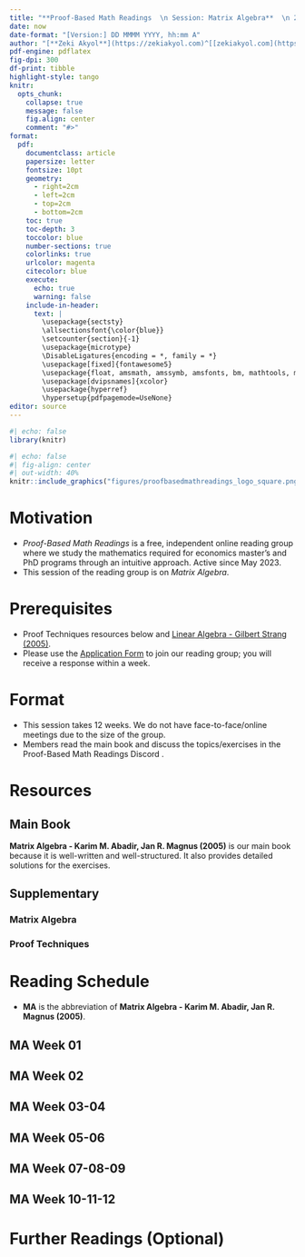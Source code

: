 ---
title: "**Proof-Based Math Readings  \n Session: Matrix Algebra**  \n 2023 Fall"
date: now
date-format: "[Version:] DD MMMM YYYY, hh:mm A"
author: "[**Zeki Akyol**](https://zekiakyol.com)^[[zekiakyol.com](https://zekiakyol.com)]  \n Department of Economics  \n Istanbul Technical University  \n [Click here for the most recent versions of the syllabuses](https://github.com/zekiakyol/proof-based-math-readings)"
pdf-engine: pdflatex
fig-dpi: 300
df-print: tibble
highlight-style: tango
knitr:
  opts_chunk: 
    collapse: true
    message: false
    fig.align: center
    comment: "#>"
format:
  pdf: 
    documentclass: article
    papersize: letter
    fontsize: 10pt
    geometry: 
      - right=2cm
      - left=2cm
      - top=2cm
      - bottom=2cm
    toc: true
    toc-depth: 3
    toccolor: blue
    number-sections: true
    colorlinks: true
    urlcolor: magenta
    citecolor: blue
    execute:
      echo: true
      warning: false
    include-in-header: 
      text: |
        \usepackage{sectsty}
        \allsectionsfont{\color{blue}}
        \setcounter{section}{-1}
        \usepackage{microtype}
        \DisableLigatures{encoding = *, family = *}
        \usepackage[fixed]{fontawesome5}
        \usepackage{float, amsmath, amssymb, amsfonts, bm, mathtools, mathastext}
        \usepackage[dvipsnames]{xcolor}
        \usepackage{hyperref}
        \hypersetup{pdfpagemode=UseNone}
editor: source
---

```{r}
#| echo: false
library(knitr)
```

```{r}
#| echo: false
#| fig-align: center
#| out-width: 40%
knitr::include_graphics("figures/proofbasedmathreadings_logo_square.png")
```

\newpage

# Motivation

- *Proof-Based Math Readings* is a free, independent online reading group where we study the mathematics required for economics master’s and PhD programs through an intuitive approach. Active since May 2023.
- This session of the reading group is on *Matrix Algebra*.

# Prerequisites

- Proof Techniques resources below and [\faYoutube Linear Algebra - Gilbert Strang (2005)](https://www.youtube.com/playlist?list=PLE7DDD91010BC51F8).
- Please use the [\faLink Application Form](https://docs.google.com/forms/d/e/1FAIpQLSf3OxwYuAwiDXMVTCQ_x3FTtKnHmRRkl_SXlpdfqTDty06PxQ/viewform) to join our reading group; you will receive a response within a week.

# Format

- This session takes 12 weeks. We do not have face-to-face/online meetings due to the size of the group.
- Members read the main book and discuss the topics/exercises in the Proof-Based Math Readings Discord \faDiscord.

# Resources

## Main Book

**Matrix Algebra - Karim M. Abadir, Jan R. Magnus (2005)** is our main book because it is well-written and well-structured. It also provides detailed solutions for the exercises.

\begin{itemize}
  \item[\faBook] Matrix Algebra - Karim M. Abadir, Jan R. Magnus (2005)
  \item[\faBook] \href{https://github.com/zekiakyol/compact-erratas/blob/main/MatrixAlgebra_KarimAbadirJanMagnus_Errata.pdf}{Matrix Algebra - Karim M. Abadir, Jan R. Magnus (2005, Errata)}
\end{itemize}

## Supplementary

### Matrix Algebra

\begin{itemize}
  \item[\faScroll] \href{https://www.sciencedirect.com/science/article/pii/S0304407624002070}{A Gentle Introduction to Matrix Calculus - Jan R. Magnus (2024)}
  \item[\faBook] \href{https://www.math.uwaterloo.ca/~hwolkowi/matrixcookbook.pdf}{The Matrix Cookbook - Kaare Brandt Petersen, Michael Syskind Pedersen (2012)}
  \item[\faBook] \href{https://media.pearsoncmg.com/ph/bp/bridgepages/bp_greene_bridgepage/Econometric_Analysis_8/Greene_Appendices.pdf}{Econometric Theory - William H. Greene (Appendix A, 8th Edition, 2020)}
  \item[\faCalculator] \href{https://www.matrixcalculus.org}{matrixcalculus.org}
\end{itemize}

### Proof Techniques

\begin{itemize}
  \item[\faBook] \href{https://richardhammack.github.io/BookOfProof/}{Book of Proof - Richard Hammack (3.3 Edition, 2022)}
  \item[\faYoutube] \href{https://www.youtube.com/@jeremy9959/playlists?view=50&sort=dd&shelf_id=5}{Book of Proof - Richard Hammack (3.3 Edition, 2022, Playlist by Jeremy Teitelbaum)}
  \item[\faYoutube] \href{https://www.youtube.com/playlist?list=PLVMgvCDIRy1x00m7Oo9XzEkDDACeEK_m-}{Book of Proof - Richard Hammack (3.3 Edition, 2022, Playlist by Michael Penn)}
\end{itemize}

\newpage

# Reading Schedule

- **MA** is the abbreviation of **Matrix Algebra - Karim M. Abadir, Jan R. Magnus (2005)**.
  
::: {.callout-tip icon=false}
## **\faBook MA \hfill Week 01 \faCalendar* **

\begin{itemize}
  \item[] Appendix A: Some mathematical tools
  \item[] Appendix B: Notation
  \item[] Chapter 1: Vectors
  \item[] Chapter 2: Matrices
\end{itemize}
:::

::: {.callout-tip icon=false}
## **\faBook MA \hfill Week 02 \faCalendar* **

\begin{itemize}
  \item[] Chapter 3: Vector spaces
  \item[] Chapter 4: Rank, inverse, and determinant
\end{itemize}
:::

::: {.callout-tip icon=false}
## **\faBook MA \hfill Week 03-04 \faCalendar* **

\begin{itemize}
  \item[] Chapter 5: Partitioned matrices
  \item[] Chapter 6: Systems of equations
\end{itemize}
:::

::: {.callout-tip icon=false}
## **\faBook MA \hfill Week 05-06 \faCalendar* **

\begin{itemize}
  \item[] Chapter 7: Eigenvalues, eigenvectors, and factorizations
  \item[] Chapter 8: Positive (semi)definite and idempotent matrices
  \item[] Chapter 9: Matrix functions
\end{itemize}
:::

::: {.callout-tip icon=false}
## **\faBook MA \hfill Week 07-08-09 \faCalendar* **

\begin{itemize}
  \item[] Chapter 10: Kronecker product, vec-operator, and Moore-Penrose inverse
  \item[] Chapter 11: Patterned matrices: commutation- and duplication matrix
\end{itemize}
:::

::: {.callout-tip icon=false}
## **\faBook MA \hfill Week 10-11-12 \faCalendar* **

\begin{itemize}
  \item[] Chapter 12: Matrix inequalities
  \item[] Chapter 13: Matrix calculus
\end{itemize}
:::

# Further Readings (Optional)

::: {.callout-note appearance="minimal"}
\begin{itemize}
  \item[\faBook] Matrix Differential Calculus with Applications in Statistics and Econometrics - Jan R. Magnus, Heinz Neudecker (3rd Edition, 2019)
\end{itemize}
:::
